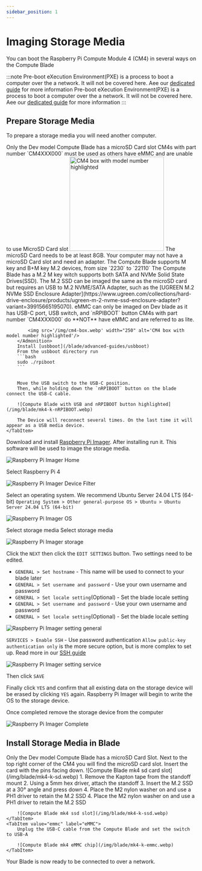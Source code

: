 ```yaml
---
sidebar_position: 1
---
```



# Imaging Storage Media

You can boot the Raspberry Pi Compute Module 4 (CM4) in several ways on the Compute Blade

:::note
Pre-boot eXecution Environment(PXE) is a process to boot a computer over the a network. It will not be covered here. Aee our [dedicated guide](/blade/advanced-guides/pxe-booting/) for more information
Pre-boot eXecution Environment(PXE) is a process to boot a computer over the a network. It will not be covered here. Aee our [dedicated guide](/blade/advanced-guides/pxe-booting/) for more information
:::

## Prepare Storage Media

To prepare a storage media you will need another computer.

<Tabs groupId="boot" defaultValue="ssd">
    <TabItem value="microsd" label="microSD Card" >
        <Admonition type="warning">
            Only the Dev model Compute Blade has a microSD Card slot
        </Admonition>
        <Admonition type="note">
            CM4s with part number `CM4XXX000` must be used as others have eMMC and are unable to use MicroSD Card slot
            <img src='/img/cm4-box.webp' width="250" alt='CM4 box with model number highlighted'/>
        </Admonition>
        The microSD Card needs to be at least 8GB. Your computer may not have a microSD Card slot and need an adapter.
    </TabItem>
    <TabItem value="ssd" label="SSD">
        <Admonition type="warning">
            The Compute Blade supports M key and B+M key M.2 devices, from size `2230` to `22110`
        </Admonition>
        The Compute Blade has a M.2 M key witch supports both SATA and NVMe Solid State Drives(SSD).
        The M.2 SSD can be imaged the same as the microSD card but requires an USB to M.2 NVME/SATA Adapter, such as the [UGREEN M.2 NVMe SSD Enclosure Adapter](https://www.ugreen.com/collections/hard-drive-enclosure/products/ugreen-m-2-nvme-ssd-enclosure-adapter?variant=39915665195070).
    </TabItem>
    <TabItem value="emmc" label="eMMC">
        <Admonition type="warning">
            eMMC can only be imaged on Dev blade as it has USB-C port, USB switch, and `nRPIBOOT` button
        </Admonition>
        <Admonition type="note">
            CM4s with part number `CM4XXX000` do **NOT** have eMMC and are referred to as lite.

            <img src='/img/cm4-box.webp' width="250" alt='CM4 box with model number highlighted'/>
        </Admonition>
        Install [usbboot](/blade/advanced-guides/usbboot)
        From the usbboot directory run
        ```bash
        sudo ./rpiboot
        ```


        Move the USB switch to the USB-C position.
        Then, while holding down the `nRPIBOOT` button on the blade connect the USB-C cable.

        ![Compute Blade with USB and nRPIBOOT button highlighted](/img/blade/mk4-k-nRPIBOOT.webp)

        The Device will reconnect several times. On the last time it will appear as a USB media device.
    </TabItem>
</Tabs>

Download and install [Raspberry Pi Imager](https://www.raspberrypi.com/software/). After installing run it. This software will be used to image the storage media.

![Raspberry Pi Imager Home](/img/imager/Imager-Home.webp)

Select Raspberry Pi 4

![Raspberry Pi Imager Device Filter](/img/imager/imager-device.webp)

Select an operating system. We recommend Ubuntu Server 24.04 LTS (64-bit) `Operating System > Other general-purpose OS > Ubuntu > Ubuntu Server 24.04 LTS (64-bit)`

![Raspberry Pi Imager OS](/img/imager/imager-os.webp)

Select storage media
Select storage media

![Raspberry Pi Imager storage](/img/imager/imager-storage.webp)

Click the `NEXT` then click the `EDIT SETTINGS` button. Two settings need to be edited.

- `GENERAL > Set hostname` - This name will be used to connect to your blade later
- `GENERAL > Set username and password` - Use your own username and password
- `GENERAL > Set locale setting`(Optional) - Set the blade locale setting 
- `GENERAL > Set username and password` - Use your own username and password
- `GENERAL > Set locale setting`(Optional) - Set the blade locale setting 

![Raspberry Pi Imager setting general](/img/imager/imager-setting-general.webp)

`SERVICES > Enable SSH` - Use password authentication
<Admonition type="info">
    `Allow public-key authentication only` is the more secure option, but is more complex to set up. Read more in our [SSH guide](/blade/getting-started/connect/#public-key-authentication)
</Admonition>

![Raspberry Pi Imager setting service](/img/imager/imager-setting-service.webp)

Then click `SAVE`

Finally click `YES` and confirm that all existing data on the storage device will be erased by clicking `YES` again.
Raspberry Pi Imager will begin to write the OS to the storage device.

Once completed remove the storage device from the computer

![Raspberry Pi Imager Complete](/img/imager/imager-complete.webp)

## Install Storage Media in Blade

<Tabs groupId="boot" defaultValue="ssd" queryString="boot">
<Tabs groupId="boot" defaultValue="ssd" queryString="boot">
    <TabItem value="microsd" label="microSD Card" >
        <Admonition type="warning">
            Only the Dev model Compute Blade has a microSD Card Slot.
        </Admonition>
        Next to the top right corner of the CM4 you will find the microSD card slot. Insert the card with the pins facing down.
        ![Compute Blade mk4 sd card slot](/img/blade/mk4-k-sd.webp)
    </TabItem>
    <TabItem value="ssd" label="SSD">
        1. Remove the Kapton tape from the standoff mount
        2. Using a 5mm hex driver, attach the standoff
        3. Insert the M.2 SSD at a 30° angle and press down
        4. Place the M2 nylon washer on and use a PH1 driver to retain the M.2 SSD
        4. Place the M2 nylon washer on and use a PH1 driver to retain the M.2 SSD
    
        ![Compute Blade mk4 ssd slot](/img/blade/mk4-k-ssd.webp)
    </TabItem>
    <TabItem value="emmc" label="eMMC">
        Unplug the USB-C cable from the Compute Blade and set the switch to USB-A

        ![Compute Blade mk4 eMMC chip](/img/blade/mk4-k-emmc.webp)
    </TabItem>
</Tabs>

Your Blade is now ready to be connected to over a network.